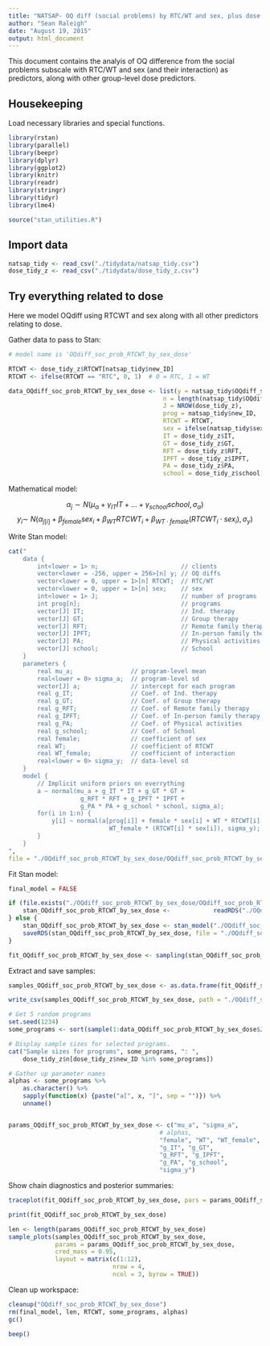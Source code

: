 ```yaml
---
title: "NATSAP- OQ diff (social problems) by RTC/WT and sex, plus dose predictors"
author: "Sean Raleigh"
date: "August 19, 2015"
output: html_document
---
```


This document contains the analyis of OQ difference from the social problems subscale with RTC/WT and sex (and their interaction) as predictors, along with other group-level dose predictors.

## Housekeeping

Load necessary libraries and special functions.

```r
library(rstan)
library(parallel)
library(beepr)
library(dplyr)
library(ggplot2)
library(knitr)
library(readr)
library(stringr)
library(tidyr)
library(lme4)
```

```r
source("stan_utilities.R")
```

## Import data

```r
natsap_tidy <- read_csv("./tidydata/natsap_tidy.csv")
dose_tidy_z <- read_csv("./tidydata/dose_tidy_z.csv")
```


## Try everything related to dose

Here we model OQdiff using RTCWT and sex along with all other predictors relating to dose.

Gather data to pass to Stan:

```r
# model name is 'OQdiff_soc_prob_RTCWT_by_sex_dose'

RTCWT <- dose_tidy_z$RTCWT[natsap_tidy$new_ID]
RTCWT <- ifelse(RTCWT == "RTC", 0, 1)  # 0 = RTC, 1 = WT

data_OQdiff_soc_prob_RTCWT_by_sex_dose <- list(y = natsap_tidy$OQdiff_soc_prob,
                                           n = length(natsap_tidy$OQdiff_soc_prob),
                                           J = NROW(dose_tidy_z),
                                           prog = natsap_tidy$new_ID,
                                           RTCWT = RTCWT,
                                           sex = ifelse(natsap_tidy$sex == "MALE", 0, 1),
                                           IT = dose_tidy_z$IT,
                                           GT = dose_tidy_z$GT,
                                           RFT = dose_tidy_z$RFT,
                                           IPFT = dose_tidy_z$IPFT,
                                           PA = dose_tidy_z$PA,
                                           school = dose_tidy_z$school)
```

Mathematical model:

$$ \alpha_{j} \sim N\left( \mu_{\alpha} + \gamma_{IT} IT + \dots + \gamma_{school} school, \sigma_{\alpha} \right) $$
$$ y_{i} \sim ~ N\left( \alpha_{j[i]} + \beta_{female} sex_{i} + 
        \beta_{WT} RTCWT_{i} +
        \beta_{WT \cdot female}  (RTCWT_{i} \cdot sex_{i} \right), \sigma_{y}) $$

Write Stan model:

```r
cat("
    data {
        int<lower = 1> n;                       // clients
        vector<lower = -256, upper = 256>[n] y; // OQ diffs
        vector<lower = 0, upper = 1>[n] RTCWT;  // RTC/WT
        vector<lower = 0, upper = 1>[n] sex;    // sex
        int<lower = 1> J;                       // number of programs
        int prog[n];                            // programs
        vector[J] IT;                           // Ind. therapy
        vector[J] GT;                           // Group therapy
        vector[J] RFT;                          // Remote family therapy
        vector[J] IPFT;                         // In-person family therapy
        vector[J] PA;                           // Physical activities
        vector[J] school;                       // School
    }
    parameters {
        real mu_a;                // program-level mean
        real<lower = 0> sigma_a;  // program-level sd 
        vector[J] a;              // intercept for each program
        real g_IT;                // Coef. of Ind. therapy
        real g_GT;                // Coef. of Group therapy
        real g_RFT;               // Coef. of Remote family therapy
        real g_IPFT;              // Coef. of In-person family therapy
        real g_PA;                // Coef. of Physical activities
        real g_school;            // Coef. of School
        real female;              // coefficient of sex
        real WT;                  // coefficient of RTCWT
        real WT_female;           // coefficient of interaction
        real<lower = 0> sigma_y;  // data-level sd
    }
    model {
        // Implicit uniform priors on everrything
        a ~ normal(mu_a + g_IT * IT + g_GT * GT +
                    g_RFT * RFT + g_IPFT * IPFT +
                    g_PA * PA + g_school * school, sigma_a);
        for(i in 1:n) {
            y[i] ~ normal(a[prog[i]] + female * sex[i] + WT * RTCWT[i] + 
                            WT_female * (RTCWT[i] * sex[i]), sigma_y);
        }
    }
",
file = "./OQdiff_soc_prob_RTCWT_by_sex_dose/OQdiff_soc_prob_RTCWT_by_sex_dose.stan")
```

Fit Stan model:

```r
final_model = FALSE

if (file.exists("./OQdiff_soc_prob_RTCWT_by_sex_dose/OQdiff_soc_prob_RTCWT_by_sex_dose.rds") & final_model == TRUE) {
    stan_OQdiff_soc_prob_RTCWT_by_sex_dose <-            readRDS("./OQdiff_soc_prob_RTCWT_by_sex_dose/OQdiff_soc_prob_RTCWT_by_sex_dose.rds")
} else {
    stan_OQdiff_soc_prob_RTCWT_by_sex_dose <- stan_model("./OQdiff_soc_prob_RTCWT_by_sex_dose/OQdiff_soc_prob_RTCWT_by_sex_dose.stan")
    saveRDS(stan_OQdiff_soc_prob_RTCWT_by_sex_dose, file = "./OQdiff_soc_prob_RTCWT_by_sex_dose/OQdiff_soc_prob_RTCWT_by_sex_dose.rds")
}

fit_OQdiff_soc_prob_RTCWT_by_sex_dose <- sampling(stan_OQdiff_soc_prob_RTCWT_by_sex_dose, data = data_OQdiff_soc_prob_RTCWT_by_sex_dose)
```

Extract and save samples:

```r
samples_OQdiff_soc_prob_RTCWT_by_sex_dose <- as.data.frame(fit_OQdiff_soc_prob_RTCWT_by_sex_dose)

write_csv(samples_OQdiff_soc_prob_RTCWT_by_sex_dose, path = "./OQdiff_soc_prob_RTCWT_by_sex_dose/OQdiff_soc_prob_RTCWT_by_sex_dose.csv")

# Get 5 random programs
set.seed(1234)
some_programs <- sort(sample(1:data_OQdiff_soc_prob_RTCWT_by_sex_dose$J, 5))

# Display sample sizes for selected programs.
cat("Sample sizes for programs", some_programs, ": ",
    dose_tidy_z$n[dose_tidy_z$new_ID %in% some_programs])

# Gather up parameter names
alphas <- some_programs %>%
    as.character() %>%
    sapply(function(x) {paste("a[", x, "]", sep = "")}) %>%
    unname()


params_OQdiff_soc_prob_RTCWT_by_sex_dose <- c("mu_a", "sigma_a",
                                          # alphas,
                                          "female", "WT", "WT_female",
                                          "g_IT", "g_GT",
                                          "g_RFT", "g_IPFT",
                                          "g_PA", "g_school",
                                          "sigma_y")
```

Show chain diagnostics and posterior summaries:

```r
traceplot(fit_OQdiff_soc_prob_RTCWT_by_sex_dose, pars = params_OQdiff_soc_prob_RTCWT_by_sex_dose, inc_warmup = FALSE)

print(fit_OQdiff_soc_prob_RTCWT_by_sex_dose)

len <- length(params_OQdiff_soc_prob_RTCWT_by_sex_dose)
sample_plots(samples_OQdiff_soc_prob_RTCWT_by_sex_dose,
             params = params_OQdiff_soc_prob_RTCWT_by_sex_dose,
             cred_mass = 0.95,
             layout = matrix(c(1:12),
                             nrow = 4,
                             ncol = 3, byrow = TRUE))
```

Clean up workspace:

```r
cleanup("OQdiff_soc_prob_RTCWT_by_sex_dose")
rm(final_model, len, RTCWT, some_programs, alphas)
gc()
```


```r
beep()
```
